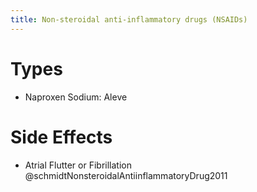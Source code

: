 ```yaml
---
title: Non-steroidal anti-inflammatory drugs (NSAIDs)
---
```


# Types

- Naproxen Sodium: Aleve

# Side Effects

- Atrial Flutter or Fibrillation @schmidtNonsteroidalAntiinflammatoryDrug2011